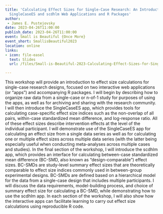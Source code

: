 ```yaml
---
title: 'Calculating Effect Sizes for Single-Case Research: An Introduction to the
  SingleCaseES and scdhlm Web Applications and R Packages'
author: 
 - James E. Pustejovsky
date: 2023-04-26T11:00:00
publish_date: 2023-04-26T11:00:00
event: Small is Beautiful {Once More}
event_short: SmallisBeautiful2023
location: online
links:
- icon: file-easel
  text: Slides
  url: /files/Small-is-Beautiful-2023-Calculating-Effect-Sizes-for-Single-Case-Research.pdf

---
```



This workshop will provide an introduction to effect size calculations for single-case research designs, focused on two interactive web applications (or “apps”) and accompanying R packages. I will begin by describing how to organize raw data from a single-case or n-of-1 study for purposes of using the apps, as well as for archiving and sharing with the research community. I will then introduce the SingleCaseES app, which provides tools for calculating case-specific effect size indices such as the non-overlap of all pairs, within-case standardized mean difference, and log-response ratio. All of these effect sizes describe intervention effects at the level of the individual participant. I will demonstrate use of the SingleCaseES app for calculating an effect size from a single data series as well as for calculating one or multiple effect sizes across multiple data series (with the latter being especially useful when conducting meta-analyses across multiple cases and studies). In the final section of the workshop, I will introduce the scdhlm app, which provides an interface for calculating between-case standardized mean difference (BC-SMD, also known as “design-comparable”) effect sizes. BC-SMDs are study-level summary effect sizes that are theoretically comparable to effect size indices commonly used in between-group experimental designs. BC-SMDs are defined based on a hierarchical model for the data from a single-case design that includes multiple participants. I will discuss the data requirements, model-building process, and choice of summary effect size for calculating a BC-SMD, while demonstrating how to use the scdhlm app. In each section of the workshop, I will also show how the interactive apps can facilitate learning to carry out effect size calculations using reproducible R code.


